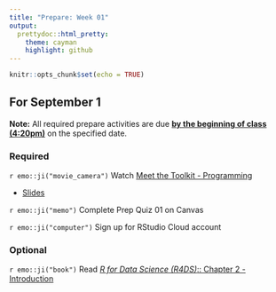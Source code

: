 ```yaml
---
title: "Prepare: Week 01"
output: 
  prettydoc::html_pretty:
    theme: cayman
    highlight: github
---
```


```r
knitr::opts_chunk$set(echo = TRUE)
```


## For September 1

**Note:** All required prepare activities are due **<u>by the beginning of class (4:20pm)</u>** on the specified date.

### Required 

`r emo::ji("movie_camera")` Watch [Meet the Toolkit - Programming](https://youtu.be/T9UJ-rWCc-c) 

- [Slides](https://kgfitzgerald.github.io/APU_MATH_250/slides/02-toolkit-R.html)

`r emo::ji("memo")` Complete Prep Quiz 01 on Canvas

`r emo::ji("computer")` Sign up for RStudio Cloud account

### Optional 

`r emo::ji("book")` Read [*R for Data Science (R4DS)*:: Chapter 2 - Introduction](https://r4ds.had.co.nz/explore-intro.html)

<br> 

